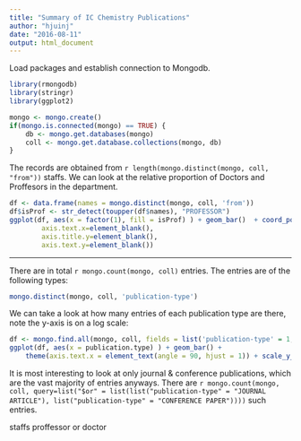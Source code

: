 ```yaml
---
title: "Summary of IC Chemistry Publications"
author: "hjuinj"
date: "2016-08-11"
output: html_document
---
```


Load packages and establish connection to Mongodb.
```r
library(rmongodb)
library(stringr)
library(ggplot2)

mongo <- mongo.create()
if(mongo.is.connected(mongo) == TRUE) {
    db <- mongo.get.databases(mongo)
    coll <- mongo.get.database.collections(mongo, db)
}
```

The records are obtained from `r length(mongo.distinct(mongo, coll, "from"))` staffs. We can look at the relative proportion of Doctors and Proffesors in the department.

```r
df <- data.frame(names = mongo.distinct(mongo, coll, 'from'))
df$isProf <- str_detect(toupper(df$names), "PROFESSOR")
ggplot(df, aes(x = factor(1), fill = isProf) ) + geom_bar()  + coord_polar(theta = "y")+ theme(axis.title.x=element_blank(),        
        axis.text.x=element_blank(),
        axis.title.y=element_blank(),
        axis.text.y=element_blank())

```

---

There are in total `r mongo.count(mongo, coll)` entries. The entries are of the following types:
```r
mongo.distinct(mongo, coll, 'publication-type')
```

We can take a look at how many entries of each publication type are there, note the y-axis is on a log scale:
```r
df <- mongo.find.all(mongo, coll, fields = list('publication-type' = 1, '_id' = 0), data.frame = T)
ggplot(df, aes(x = publication.type) ) + geom_bar() + 
    theme(axis.text.x = element_text(angle = 90, hjust = 1)) + scale_y_log10(breaks = c(1,10,100,1000,10000)) 
```

It is most interesting to look at only journal & conference publications, which are the vast majority of entries anyways. There are `r mongo.count(mongo, coll, query=list("$or" = list(list("publication-type" = "JOURNAL ARTICLE"), list("publication-type" = "CONFERENCE PAPER"))))` such entries. 

staffs proffessor or doctor

